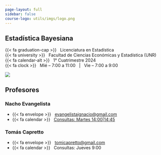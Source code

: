 ```yaml
---
page-layout: full
sidebar: false
course-logo: utils/imgs/logo.png
---
```


::: {.grid .title-block}

::: {.course-details-title-block .g-col-12 .g-col-sm-8 .order-2 .order-sm-1 .text-sm-start}

::: {.text-center .text-sm-start}

# Estadística Bayesiana {.course-title}

::: {.course-subtitle}
<!--Este es el subtitulo...-->
:::

:::

::: {.course-meta}
{{< fa graduation-cap >}} &nbsp; Licenciatura en Estadística  
{{< fa university >}}     &nbsp; Facultad de Ciencias Económicas y Estadística  (UNR)  
{{< fa calendar-alt >}}   &nbsp; 1° Cuatrimestre 2024  
{{< fa clock >}}   &nbsp; Mié -- 7:00 a 11:00 &nbsp; | &nbsp; Vie -- 7:00 a 9:00
:::

:::

::: {.g-col-12 .g-col-sm-4 .order-1 .order-sm-2}

::: {.grid .five-columns}

::: {.g-col-1 .g-col-sm-0}
:::

::: {.g-col-3 .g-col-sm-5}
<img src="utils/imgs/logo.png" class="img-fluid"><img>
:::

::: {.g-col-1 .g-col-sm-0}
:::
:::

:::

:::


## Profesores

::: {.grid .course-details}

::: {.g-col-12 .g-col-sm-6}

### Nacho Evangelista

* {{< fa envelope >}} &nbsp; [evangelistaignacio@gmail.com](mailto:evangelistaignacio@gmail.com)
* {{< fa calendar >}} &nbsp; [Consultas: Martes 14:00|14:45](https://calendar.app.google/VgFTvneiTiXBJ7Xx6)

:::

::: {.g-col-12 .g-col-sm-6}

### Tomás Capretto

* {{< fa envelope >}} &nbsp; [tomicapretto@gmail.com](mailto:tomicapretto@gmail.com)
* {{< fa calendar >}} &nbsp; Consultas: Jueves 9:00
:::
:::